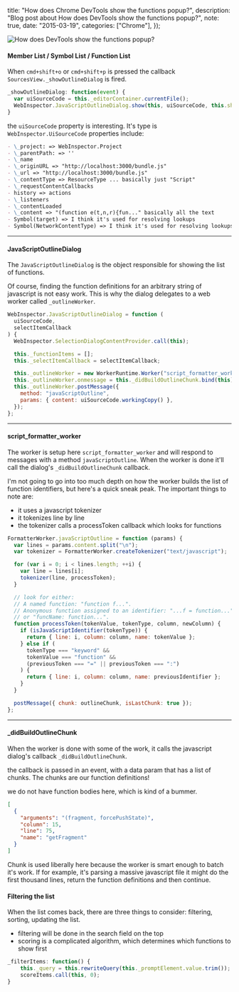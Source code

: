 
  title: "How does Chrome DevTools show the functions popup?",
  description: "Blog post about How does DevTools show the functions popup?",
  note: true,
  date: "2015-03-19",
  categories: ["Chrome"],
});

<Image src={FocusMembers} alt="How does DevTools show the functions popup?" />

#### Member List / Symbol List / Function List

When `cmd+shift+o` or `cmd+shift+p` is pressed the callback
`SourcesView._showOutlineDialog` is fired.

```js
_showOutlineDialog: function(event) {
  var uiSourceCode = this._editorContainer.currentFile();
  WebInspector.JavaScriptOutlineDialog.show(this, uiSourceCode, this.showSourceLocation);
}
```

the `uiSourceCode` property is interesting. It's type is `WebInspector.UiSourceCode` properties include:

```md
- \_project: => WebInspector.Project
- \_parentPath: => ''
- \_name
- \_originURL => "http://localhost:3000/bundle.js"
- \_url => "http://localhost:3000/bundle.js"
- \_contentType => ResourceType ... basically just "Script"
- \_requestContentCallbacks
- history => actions
- \_listeners
- \_contentLoaded
- \_content => "(function e(t,n,r){fun..." basically all the text
- Symbol(target) => I think it's used for resolving lookups
- Symbol(NetworkContentType) => I think it's used for resolving lookups
```

---

#### JavaScriptOutlineDialog

The `JavaScriptOutlineDialog` is the object responsible for showing the list of functions.

Of course, finding the function definitions for an arbitrary string of javascript is not easy work. This is why the dialog delegates to a web worker called `_outlineWorker`.

```js
WebInspector.JavaScriptOutlineDialog = function (
  uiSourceCode,
  selectItemCallback
) {
  WebInspector.SelectionDialogContentProvider.call(this);

  this._functionItems = [];
  this._selectItemCallback = selectItemCallback;

  this._outlineWorker = new WorkerRuntime.Worker("script_formatter_worker");
  this._outlineWorker.onmessage = this._didBuildOutlineChunk.bind(this);
  this._outlineWorker.postMessage({
    method: "javaScriptOutline",
    params: { content: uiSourceCode.workingCopy() },
  });
};
```

---

#### script_formatter_worker

The worker is setup here `script_formatter_worker` and will respond to messages with a method `javaScriptOutline`. When the worker is done it'll call the dialog's `_didBuildOutlineChunk` callback.

I'm not going to go into too much depth on how the worker builds the list of function identifiers, but here's a quick sneak peak. The important things to note are:

- it uses a javascript tokenizer
- it tokenizes line by line
- the tokenizer calls a processToken callback which looks for functions

```js
FormatterWorker.javaScriptOutline = function (params) {
  var lines = params.content.split("\n");
  var tokenizer = FormatterWorker.createTokenizer("text/javascript");

  for (var i = 0; i < lines.length; ++i) {
    var line = lines[i];
    tokenizer(line, processToken);
  }

  // look for either:
  // A named function: "function f...".
  // Anonymous function assigned to an identifier: "...f = function..."
  // or "funcName: function...".
  function processToken(tokenValue, tokenType, column, newColumn) {
    if (isJavaScriptIdentifier(tokenType)) {
      return { line: i, column: column, name: tokenValue };
    } else if (
      tokenType === "keyword" &&
      tokenValue === "function" &&
      (previousToken === "=" || previousToken === ":")
    ) {
      return { line: i, column: column, name: previousIdentifier };
    }
  }

  postMessage({ chunk: outlineChunk, isLastChunk: true });
};
```

---

#### \_didBuildOutlineChunk

When the worker is done with some of the work, it calls the javascript dialog's callback `_didBuildOutlineChunk`.

the callback is passed in an event, with a data param that has a list of chunks. The chunks are our function definitions!

we do not have function bodies here, which is kind of a bummer.

```json
[
  {
    "arguments": "(fragment, forcePushState)",
    "column": 15,
    "line": 75,
    "name": "getFragment"
  }
]
```

Chunk is used liberally here because the worker is smart enough to batch it's work. If for example, it's parsing a massive javascript file it might do the first thousand lines, return the function definitions and then continue.

#### Filtering the list

When the list comes back, there are three things to consider: filtering, sorting, updating the list.

- filtering will be done in the search field on the top
- scoring is a complicated algorithm, which determines which functions to show first

```js
_filterItems: function() {
    this._query = this.rewriteQuery(this._promptElement.value.trim());
    scoreItems.call(this, 0);
}
```
